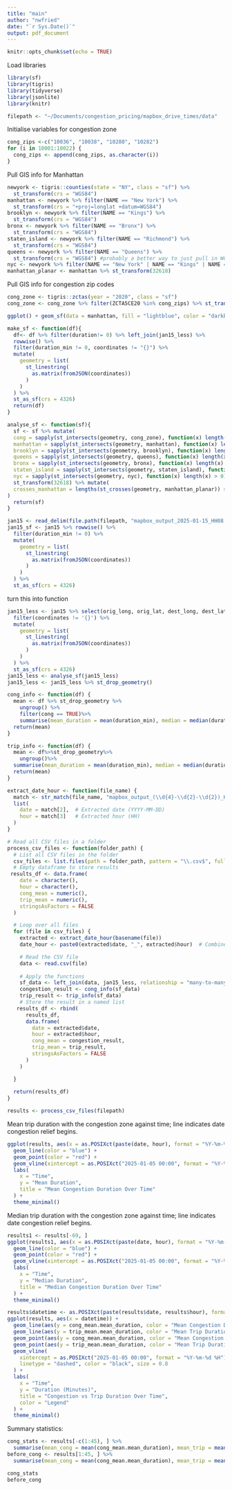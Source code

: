 ```yaml
---
title: "main"
author: "nwfried"
date: "`r Sys.Date()`"
output: pdf_document
---
```


```r
knitr::opts_chunk$set(echo = TRUE)
```
Load libraries
```r
library(sf)
library(tigris)
library(tidyverse)
library(jsonlite)
library(knitr)
```

```r
filepath <- "~/Documents/congestion_pricing/mapbox_drive_times/data"
```
Initialise variables for congestion zone
```r
cong_zips <-c("10036", "10038", "10280", "10282")
for (i in 10001:10022) {
  cong_zips <- append(cong_zips, as.character(i))
}
```

<!-- determine whether trip started or ended in congestion zone -->
<!-- ```{r} -->
<!-- dec8 <- dec8 %>% mutate( -->
<!--   inputzip = as.character(inputzip), -->
<!--   zip_commute = as.character(zip_commute), -->
<!--   cong = as.integer(inputzip %in% cong_zips | zip_commute %in% cong_zips) -->
<!-- ) -->
<!-- ``` -->
Pull GIS info for Manhattan
```r
newyork <- tigris::counties(state = "NY", class = "sf") %>%
  st_transform(crs = "WGS84")
manhattan <- newyork %>% filter(NAME == "New York") %>%
  st_transform(crs = "+proj=longlat +datum=WGS84")
brooklyn <- newyork %>% filter(NAME == "Kings") %>%
  st_transform(crs = "WGS84")
bronx <- newyork %>% filter(NAME == "Bronx") %>%
  st_transform(crs = "WGS84")
staten_island <- newyork %>% filter(NAME == "Richmond") %>%
  st_transform(crs = "WGS84")
queens <- newyork %>% filter(NAME == "Queens") %>%
  st_transform(crs = "WGS84") #probably a better way to just pull in WGS84 coords lol
nyc <- newyork %>% filter(NAME == "New York" | NAME == "Kings" | NAME == "Bronx" | NAME == "Richmond" | NAME == "Queens") %>% st_transform(crs = "WGS84")
manhattan_planar <- manhattan %>% st_transform(32618)
```
Pull GIS info for congestion zip codes
```r
cong_zone <- tigris::zctas(year = "2020", class = "sf")
cong_zone <- cong_zone %>% filter(ZCTA5CE20 %in% cong_zips) %>% st_transform(crs = "WGS84")
```
```r
ggplot() + geom_sf(data = manhattan, fill = "lightblue", color = "darkblue")
```
```r
make_sf <- function(df){
  df<- df %>% filter(duration!= 0) %>% left_join(jan15_less) %>%
  rowwise() %>%
  filter(duration_min != 0, coordinates != "{}") %>%
  mutate(
    geometry = list(
      st_linestring(
        as.matrix(fromJSON(coordinates))
      )
    )
  ) %>%
  st_as_sf(crs = 4326)
  return(df)
}
```
```r
analyse_sf <- function(sf){
  sf <- sf %>% mutate(
  cong = sapply(st_intersects(geometry, cong_zone), function(x) length(x) > 0),
  manhattan = sapply(st_intersects(geometry, manhattan), function(x) length(x) > 0),
  brooklyn = sapply(st_intersects(geometry, brooklyn), function(x) length(x) > 0),
  queens = sapply(st_intersects(geometry, queens), function(x) length(x) > 0),
  bronx = sapply(st_intersects(geometry, bronx), function(x) length(x) > 0),
  staten_island = sapply(st_intersects(geometry, staten_island), function(x) length(x) > 0),
  nyc = sapply(st_intersects(geometry, nyc), function(x) length(x) > 0))%>%
  st_transform(32618) %>% mutate(
  crosses_manhattan = lengths(st_crosses(geometry, manhattan_planar)) > 0
)
  return(sf)
}
```


```r
jan15 <- read_delim(file.path(filepath, "mapbox_output_2025-01-15_HH08.csv"))
jan15_sf <- jan15 %>% rowwise() %>%
  filter(duration_min != 0) %>%
  mutate(
    geometry = list(
      st_linestring(
        as.matrix(fromJSON(coordinates))
      )
    )
  ) %>%
  st_as_sf(crs = 4326)
```
turn this into function
```r
jan15_less <- jan15 %>% select(orig_long, orig_lat, dest_long, dest_lat, coordinates) %>% rowwise() %>%
  filter(coordinates != '{}') %>%
  mutate(
    geometry = list(
      st_linestring(
        as.matrix(fromJSON(coordinates))
      )
    )
  ) %>%
  st_as_sf(crs = 4326)
jan15_less <- analyse_sf(jan15_less)
jan15_less <- jan15_less %>% st_drop_geometry()

```

```r
cong_info <- function(df) {
  mean <- df %>% st_drop_geometry %>%
    ungroup() %>%
    filter(cong == TRUE)%>%
    summarise(mean_duration = mean(duration_min), median = median(duration_min), n = n())
  return(mean)
}
```
```r
trip_info <- function(df) {
  mean <- df%>%st_drop_geometry%>%
    ungroup()%>%
  summarise(mean_duration = mean(duration_min), median = median(duration_min), n = n())
  return(mean) 
}
```

```r
extract_date_hour <- function(file_name) {
  match <- str_match(file_name, "mapbox_output_(\\d{4}-\\d{2}-\\d{2})_HH(\\d{2})")
  list(
    date = match[2],  # Extracted date (YYYY-MM-DD)
    hour = match[3]   # Extracted hour (HH)
  )
}
```

```r
# Read all CSV files in a folder
process_csv_files <- function(folder_path) {
  # List all CSV files in the folder
  csv_files <- list.files(path = folder_path, pattern = "\\.csv$", full.names = TRUE)
  # Empty dataframe to store results
 results_df <- data.frame(
    date = character(),
    hour = character(),
    cong_mean = numeric(),
    trip_mean = numeric(),
    stringsAsFactors = FALSE
  )

  # Loop over all files
  for (file in csv_files) {
    extracted <- extract_date_hour(basename(file))
    date_hour <- paste0(extracted$date, "_", extracted$hour)  # Combine date and hour for unique naming

    # Read the CSV file
    data <- read.csv(file)
    
    # Apply the functions
    sf_data <- left_join(data, jan15_less, relationship = "many-to-many") %>% filter(duration!=0, coordinates != '{}')
    congestion_result <- cong_info(sf_data)
    trip_result <- trip_info(sf_data)
    # Store the result in a named list
   results_df <- rbind(
      results_df,
      data.frame(
        date = extracted$date,
        hour = extracted$hour,
        cong_mean = congestion_result,
        trip_mean = trip_result,
        stringsAsFactors = FALSE
      )
    )

  }
  
  return(results_df)
}
```
```r
results <- process_csv_files(filepath)
```
Mean trip duration with the congestion zone against time; line indicates date congestion relief begins.
```r
ggplot(results, aes(x = as.POSIXct(paste(date, hour), format = "%Y-%m-%d %H"), y = cong_mean.mean_duration)) +
  geom_line(color = "blue") +
  geom_point(color = "red") +
  geom_vline(xintercept = as.POSIXct("2025-01-05 00:00", format = "%Y-%m-%d %H"), linetype = "solid", color = "black", size = 0.8) +
  labs(
    x = "Time",
    y = "Mean Duration",
    title = "Mean Congestion Duration Over Time"
  ) +
  theme_minimal()
```
Median trip duration with the congestion zone against time; line indicates date congestion relief begins.
```r
results1 <- results[-69, ]
ggplot(results1, aes(x = as.POSIXct(paste(date, hour), format = "%Y-%m-%d %H"), y = cong_mean.median)) +
  geom_line(color = "blue") +
  geom_point(color = "red") +
  geom_vline(xintercept = as.POSIXct("2025-01-05 00:00", format = "%Y-%m-%d %H"), linetype = "solid", color = "black", size = 0.8) +
  labs(
    x = "Time",
    y = "Median Duration",
    title = "Median Congestion Duration Over Time"
  ) +
  theme_minimal()
```
```r
results$datetime <- as.POSIXct(paste(results$date, results$hour), format = "%Y-%m-%d %H")
ggplot(results, aes(x = datetime)) +
  geom_line(aes(y = cong_mean.mean_duration, color = "Mean Congestion Duration"), size = 1) +
  geom_line(aes(y = trip_mean.mean_duration, color = "Mean Trip Duration"), size = 1) +
  geom_point(aes(y = cong_mean.mean_duration, color = "Mean Congestion Duration"), size = 2) +
  geom_point(aes(y = trip_mean.mean_duration, color = "Mean Trip Duration"), size = 2) +
  geom_vline(
    xintercept = as.POSIXct("2025-01-05 00:00", format = "%Y-%m-%d %H"),
    linetype = "dashed", color = "black", size = 0.8
  ) +
  labs(
    x = "Time",
    y = "Duration (Minutes)",
    title = "Congestion vs Trip Duration Over Time",
    color = "Legend"
  ) +
  theme_minimal()
```
Summary statistics:
```r
cong_stats <- results[-c(1:45), ] %>%
  summarise(mean_cong = mean(cong_mean.mean_duration), mean_trip = mean(trip_mean.mean_duration), median_cong = median(cong_mean.median), median_trip = median(trip_mean.median))
before_cong <- results[1:45, ] %>%
  summarise(mean_cong = mean(cong_mean.mean_duration), mean_trip = mean(trip_mean.mean_duration), median_cong = median(cong_mean.median), median_trip = median(trip_mean.median))
```
```r
cong_stats
before_cong
```


